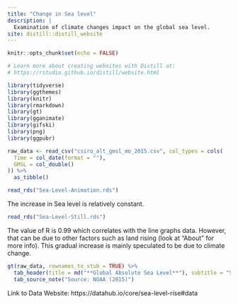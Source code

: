 ```yaml
---
title: "Change in Sea level"
description: |
  Examination of climate changes impact on the global sea level.
site: distill::distill_website
---
```


```r
knitr::opts_chunk$set(echo = FALSE)

# Learn more about creating websites with Distill at:
# https://rstudio.github.io/distill/website.html

library(tidyverse)
library(ggthemes)
library(knitr)
library(rmarkdown)
library(gt)
library(gganimate)
library(gifski)
library(png)
library(ggpubr)
```

```r
raw_data <- read_csv("csiro_alt_gmsl_mo_2015.csv", col_types = cols(
  Time = col_date(format = ""),
  GMSL = col_double()
)) %>%
  as_tibble()


```
```r
read_rds("Sea-Level-Animation.rds")
```

The increase in Sea level is relatively constant.

```r
read_rds("Sea-Level-Still.rds")
```

The value of R is 0.99 which correlates with the line graphs data. However, that can be due to other factors such as land rising (look at "About" for more info). This gradual increase is mainly speculated to be due to climate change.

```r
gt(raw_data, rownames_to_stub = TRUE) %>%
  tab_header(title = md("**Global Absolute Sea Level**"), subtitle = "Sea Level Increases As Time Progresses") %>%
  tab_source_note("Source: NOAA (2015)")
```
Link to Data Website: https://datahub.io/core/sea-level-rise#data

